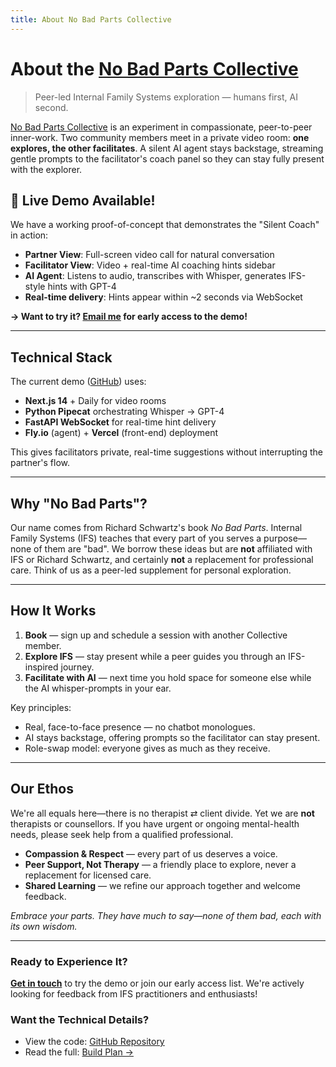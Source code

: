 ```yaml
---
title: About No Bad Parts Collective
---
```


# About the [No Bad Parts Collective](https://www.nobadpartscollective.com/)

> Peer-led Internal Family Systems exploration — humans first, AI second.

[No Bad Parts Collective](https://www.nobadpartscollective.com/) is an experiment in compassionate, peer-to-peer inner-work. Two community members meet in a private video room: **one explores, the other facilitates**. A silent AI agent stays backstage, streaming gentle prompts to the facilitator's coach panel so they can stay fully present with the explorer.

## 🎥 Live Demo Available!

We have a working proof-of-concept that demonstrates the "Silent Coach" in action:

- **Partner View**: Full-screen video call for natural conversation
- **Facilitator View**: Video + real-time AI coaching hints sidebar
- **AI Agent**: Listens to audio, transcribes with Whisper, generates IFS-style hints with GPT-4
- **Real-time delivery**: Hints appear within ~2 seconds via WebSocket

**→ Want to try it? [Email me](mailto:charliee+nobadparts@gmail.com) for early access to the demo!**

---

## Technical Stack

The current demo ([GitHub](https://github.com/charlieellington/no-bad-parts)) uses:

- **Next.js 14** + Daily for video rooms
- **Python Pipecat** orchestrating Whisper → GPT-4
- **FastAPI WebSocket** for real-time hint delivery
- **Fly.io** (agent) + **Vercel** (front-end) deployment

This gives facilitators private, real-time suggestions without interrupting the partner's flow.

---

## Why "No Bad Parts"?

Our name comes from Richard Schwartz's book *No Bad Parts*. Internal Family Systems (IFS) teaches that every part of you serves a purpose—none of them are "bad". We borrow these ideas but are **not** affiliated with IFS or Richard Schwartz, and certainly **not** a replacement for professional care. Think of us as a peer-led supplement for personal exploration.

---

## How It Works

1. **Book** — sign up and schedule a session with another Collective member.  
2. **Explore IFS** — stay present while a peer guides you through an IFS-inspired journey.  
3. **Facilitate with AI** — next time you hold space for someone else while the AI whisper-prompts in your ear.

Key principles:

- Real, face-to-face presence — no chatbot monologues.
- AI stays backstage, offering prompts so the facilitator can stay present.
- Role-swap model: everyone gives as much as they receive.

---

## Our Ethos

We're all equals here—there is no therapist ⇄ client divide. Yet we are **not** therapists or counsellors. If you have urgent or ongoing mental-health needs, please seek help from a qualified professional.

- **Compassion & Respect** — every part of us deserves a voice.  
- **Peer Support, Not Therapy** — a friendly place to explore, never a replacement for licensed care.  
- **Shared Learning** — we refine our approach together and welcome feedback.  

*Embrace your parts. They have much to say—none of them bad, each with its own wisdom.*

---

### Ready to Experience It?

**[Get in touch](mailto:charliee+nobadparts@gmail.com)** to try the demo or join our early access list. We're actively looking for feedback from IFS practitioners and enthusiasts!

### Want the Technical Details?

- View the code: [GitHub Repository](https://github.com/charlieellington/no-bad-parts)
- Read the full: [Build Plan →](/03-projects/no-bad-parts-collective/build-plan) 